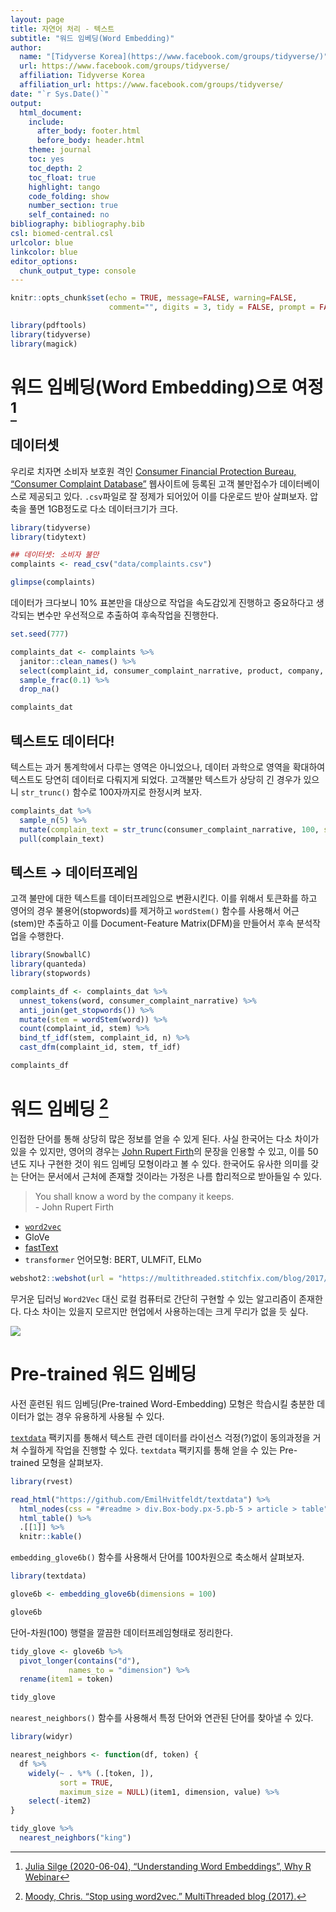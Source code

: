 ```yaml
---
layout: page
title: 자연어 처리 - 텍스트
subtitle: "워드 임베딩(Word Embedding)"
author:
  name: "[Tidyverse Korea](https://www.facebook.com/groups/tidyverse/)"
  url: https://www.facebook.com/groups/tidyverse/
  affiliation: Tidyverse Korea
  affiliation_url: https://www.facebook.com/groups/tidyverse/
date: "`r Sys.Date()`"
output:
  html_document: 
    include:
      after_body: footer.html
      before_body: header.html
    theme: journal
    toc: yes
    toc_depth: 2
    toc_float: true
    highlight: tango
    code_folding: show
    number_section: true
    self_contained: no
bibliography: bibliography.bib
csl: biomed-central.csl
urlcolor: blue
linkcolor: blue
editor_options: 
  chunk_output_type: console
---
```


```r
knitr::opts_chunk$set(echo = TRUE, message=FALSE, warning=FALSE,
                      comment="", digits = 3, tidy = FALSE, prompt = FALSE, fig.align = 'center')

library(pdftools)
library(tidyverse)
library(magick)

```


# 워드 임베딩(Word Embedding)으로 여정 [^julia-word-embedding] {#word-embedding}

[^julia-word-embedding]: [Julia Silge (2020-06-04), "Understanding Word Embeddings", Why R Webinar](https://juliasilge.github.io/why-r-webinar/)


## 데이터셋 {#customer-complaints}

우리로 치자면 소비자 보호원 격인
[Consumer Financial Protection Bureau, "Consumer Complaint Database"](https://www.consumerfinance.gov/data-research/consumer-complaints/) 웹사이트에 등록된 고객 불만접수가 데이터베이스로 제공되고 있다. `.csv`파일로 잘 정제가 되어있어 이를 다운로드 받아 살펴보자. 압축을 풀면 1GB정도로 다소 데이터크기가 크다. 

```r
library(tidyverse)
library(tidytext)

## 데이터셋: 소비자 불만
complaints <- read_csv("data/complaints.csv")

glimpse(complaints)
```

데이터가 크다보니 10% 표본만을 대상으로 작업을 속도감있게 진행하고 중요하다고 생각되는 변수만 우선적으로 추출하여 후속작업을 진행한다.

```r
set.seed(777)

complaints_dat <- complaints %>% 
  janitor::clean_names() %>% 
  select(complaint_id, consumer_complaint_narrative, product, company, date_received) %>% 
  sample_frac(0.1) %>% 
  drop_na()

complaints_dat
```

## 텍스트도 데이터다! {#word-embedding-data}

텍스트는 과거 통계학에서 다루는 영역은 아니었으나, 데이터 과학으로 영역을 확대하여 텍스트도 당연히 데이터로 다뤄지게 되었다. 고객불만 텍스트가 상당히 긴 경우가 있으니 `str_trunc()` 함수로 100자까지로 한정시켜 보자.

```r
complaints_dat %>% 
  sample_n(5) %>% 
  mutate(complain_text = str_trunc(consumer_complaint_narrative, 100, side = "left")) %>% 
  pull(complain_text)
```

## 텍스트 &rarr; 데이터프레임 {#word-embedding-dataframe}

고객 불만에 대한 텍스트를 데이터프레임으로 변환시킨다. 이를 위해서 토큰화를 하고 영어의 경우 불용어(stopwords)를 제거하고 `wordStem()` 함수를 사용해서 어근(stem)만 추출하고 이를 Document-Feature Matrix(DFM)을 만들어서 후속 분석작업을 수행한다.

```r
library(SnowballC)
library(quanteda)
library(stopwords)

complaints_df <- complaints_dat %>% 
  unnest_tokens(word, consumer_complaint_narrative) %>% 
  anti_join(get_stopwords()) %>%  
  mutate(stem = wordStem(word)) %>% 
  count(complaint_id, stem) %>%  
  bind_tf_idf(stem, complaint_id, n) %>% 
  cast_dfm(complaint_id, stem, tf_idf)

complaints_df
```

# 워드 임베딩 [^create-word-embedding] {#word-embedding-r}

[^create-word-embedding]: [Moody, Chris. "Stop using word2vec." MultiThreaded blog (2017).](https://multithreaded.stitchfix.com/blog/2017/10/18/stop-using-word2vec/)

인접한 단어를 통해 상당히 많은 정보를 얻을 수 있게 된다. 
사실 한국어는 다소 차이가 있을 수 있지만, 영어의 경우는 [John Rupert Firth](https://en.wikipedia.org/wiki/John_Rupert_Firth)의 문장을 인용할 수 있고, 이를 50년도 지나 구현한 것이 워드 임베딩 모형이라고 볼 수 있다. 한국어도 유사한 의미를 갖는 단어는 문서에서 근처에 존재할 것이라는 가정은 나름 합리적으로 받아들일 수 있다.

> You shall know a word by the company it keeps. <br>
> - John Rupert Firth

- [`word2vec`](https://github.com/dselivanov/text2vec)
- GloVe
- [fastText](https://fasttext.cc/)
- `transformer` 언어모형: BERT, ULMFiT, ELMo

```r
webshot2::webshot(url = "https://multithreaded.stitchfix.com/blog/2017/10/18/stop-using-word2vec/", selector = "body > div.container.contain-to-sm.pos-rel > article > section > footer > ol > li:nth-child(1) > img", file = "fig/stop-using-word2vec.png")
```

무거운 딥러닝 `Word2Vec` 대신 로컬 컴퓨터로 간단히 구현할 수 있는 알고리즘이 존재한다. 다소 차이는 있을지 모르지만 현업에서 사용하는데는 크게 무리가 없을 듯 싶다.

![](fig/stop-using-word2vec.png)

# Pre-trained 워드 임베딩 {#word-embedding-pre-trained}

사전 훈련된 워드 임베딩(Pre-trained Word-Embedding) 모형은 학습시킬 충분한 데이터가 없는 경우 유용하게 사용될 수 있다. 

[`textdata`](https://github.com/EmilHvitfeldt/textdata) 팩키지를 통해서 텍스트 관련 데이터를 라이선스 걱정(?)없이 동의과정을 거쳐 수월하게 작업을 진행할 수 있다. `textdata` 팩키지를 통해 얻을 수 있는 Pre-trained 모형을 살펴보자.

```r
library(rvest)

read_html("https://github.com/EmilHvitfeldt/textdata") %>% 
  html_nodes(css = "#readme > div.Box-body.px-5.pb-5 > article > table") %>% 
  html_table() %>% 
  .[[1]] %>% 
  knitr::kable()
```

`embedding_glove6b()` 함수를 사용해서 단어를 100차원으로 축소해서 살펴보자.

```r
library(textdata)

glove6b <- embedding_glove6b(dimensions = 100)

glove6b
```

단어-차원(100) 행렬을 깔끔한 데이터프레임형태로 정리한다.

```r
tidy_glove <- glove6b %>% 
  pivot_longer(contains("d"), 
             names_to = "dimension") %>% 
  rename(item1 = token)

tidy_glove
```

`nearest_neighbors()` 함수를 사용해서 특정 단어와 연관된 단어를 찾아낼 수 있다.

```r
library(widyr)

nearest_neighbors <- function(df, token) {
  df %>%
    widely(~ . %*% (.[token, ]), 
           sort = TRUE, 
           maximum_size = NULL)(item1, dimension, value) %>%
    select(-item2)
}

tidy_glove %>% 
  nearest_neighbors("king")
```